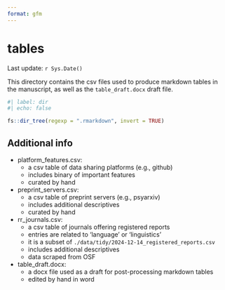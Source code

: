 ```yaml
---
format: gfm
---
```


# tables

Last update: `r Sys.Date()`  

This directory contains the csv files used to produce markdown tables in the manuscript, as well as the `table_draft.docx` draft file.

```r
#| label: dir
#| echo: false

fs::dir_tree(regexp = ".rmarkdown", invert = TRUE)
```

## Additional info

- platform_features.csv: 
  - a csv table of data sharing platforms (e.g., github)
  - includes binary of important features
  - curated by hand
- preprint_servers.csv:
  - a csv table of preprint servers (e.g., psyarxiv)
  - includes additional descriptives
  - curated by hand
- rr_journals.csv: 
  - a csv table of journals offering registered reports
  - entries are related to 'language' or 'linguistics'
  - it is a subset of `./data/tidy/2024-12-14_registered_reports.csv`
  - includes additional descriptives
  - data scraped from OSF
- table_draft.docx:
  - a docx file used as a draft for post-processing markdown tables
  - edited by hand in word
